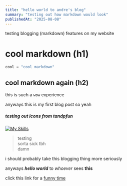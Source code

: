 ```yaml
---
title: "hello world to andre's blog"
summary: "testing out how markdown would look"
publishedAt: "2025-08-08"
---
```


testing blogging (markdown) features on my website

# cool markdown (h1)

```python
cool = "cool markdown"
```

## cool markdown again (h2)

this is such a `wow` experience

anyways this is my first blog post so yeah

##### testing out icons from tandpfun

[![My Skills](https://skillicons.dev/icons?i=go,docker,k8s,prometheus,grafana,gcp)](https://skillicons.dev)

> testing \
sorta sick tbh \
damn

i should probably take this blogging thing more seriously

anyways ***hello world*** to *whoever* sees **this**

click this link for a [funny time](https://www.youtube.com/watch?v=dQw4w9WgXcQ)